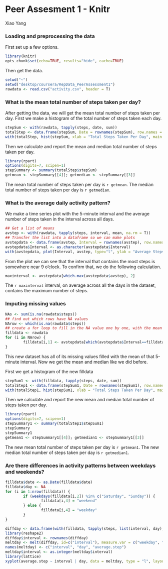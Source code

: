 # Peer Assesment 1 - Knitr
Xiao Yang

### Loading and preprocessing the data

First set up a few options.
```r
library(knitr)
opts_chunk$set(echo=TRUE, results="hide", cache=TRUE)
```

Then get the data.
```r
setwd("~")
setwd("desktop/coursera/RepData_PeerAssessment1")
rawdata <- read.csv("activity.csv", header = T)
```

### What is the mean total number of steps taken per day?

After getting the data, we will get the mean total number of steps taken per day. 
First we make a histogram of the total number of steps taken each day.
```r
stepSum <- with(rawdata, tapply(steps, date, sum))
totalStep <- data.frame(stepSum, Date = rownames(stepSum), row.names = NULL)
with(totalStep, hist(stepSum, xlab = "Total Steps Taken Per Day", main = NULL, breaks=10))
```

Then we calculate and report the mean and median total number of steps taken per day. 
```r
library(rpart)
options(digits=7, scipen=1)
stepSummary <- summary(totalStep$stepSum)
getmean <- stepSummary[[4]]; getmedian <- stepSummary[[3]]
```
The mean total number of steps taken per day is `r getmean`.
The median total number of steps taken per day is `r getmedian`.

### What is the average daily activity pattern?
We make a time series plot with the 5-minute interval and the average number of steps taken in the interval across all days.
```r
## Get a list of means
avstep <- with(rawdata, tapply(steps, interval, mean, na.rm = T))
## Transfer the list into a dataframe so we can make plots
avstepdata <- data.frame(avstep, Interval = rownames(avstep), row.names=NULL)
avstepdata$Interval <- as.character(avstepdata$Interval)
with(avstepdata, plot(Interval, avstep, type="l", ylab = "Average Steps"))
```

From the plot we can see that the interval that contains the most steps is somewhere near 9 o'clock. To confirm that, we do the following calculation.
```r
maxinterval <- avstepdata[which.max(avstepdata$avstep), 2]
```
The `r maxinterval` interval, on average across all the days in the dataset, contains the maximum number of steps.

### Imputing missing values
```r
NAs <- sum(is.na(rawdata$steps))
## find out which rows have NA values
NArow <- which(is.na(rawdata$steps))
## create a for loop to fill in the NA value one by one, with the mean number of steps from that missing interval
filldata <- rawdata
for (i in NArow) {
        filldata[i,1] <- avstepdata[which(avstepdata$Interval==filldata[i,3]), 1]
}
```
This new dataset has all of its missing values filled with the mean of that 5-minute interval. Now we get the mean and median like we did before. 

First we get a histogram of the new filldata
```r
stepSum1 <- with(filldata, tapply(steps, date, sum))
totalStep1 <- data.frame(stepSum1, Date = rownames(stepSum1), row.names = NULL)
with(totalStep1, hist(stepSum1, xlab = "Total Steps Taken Per Day", main = NULL, breaks=10))
```

Then we calculate and report the new mean and median total number of steps taken per day. 
```r
library(rpart)
options(digits=7, scipen=1)
stepSummary1 <- summary(totalStep1$stepSum1)
stepSummary
stepSummary1
getmean1 <- stepSummary1[[4]]; getmedian1 <- stepSummary1[[3]]
```
The new mean total number of steps taken per day is `r getmean1`.
The new median total number of steps taken per day is `r getmedian1`.

### Are there differences in activity patterns between weekdays and weekends?
```r
filldata$date <- as.Date(filldata$date)
filldata$day <- NA
for (i in 1:nrow(filldata)) {
        if (weekdays(filldata[i,2]) %in% c("Saturday", "Sunday")) {
                filldata[i,4] = "weekend"
        } else {
                filldata[i,4] = "weekday"
        }
}

diffday <- data.frame(with(filldata, tapply(steps, list(interval, day), mean)))
library(reshape2)
diffday$interval <- rownames(diffday)
meltday <- melt(diffday, id=c("interval"), measure.var = c("weekday", "weekend"))
names(meltday) <- c("interval", "day", "average.step")
meltday$interval <- as.integer(meltday$interval)
library(lattice)
xyplot(average.step ~ interval | day, data = meltday, type = "l", layout = c(1,2))
```

